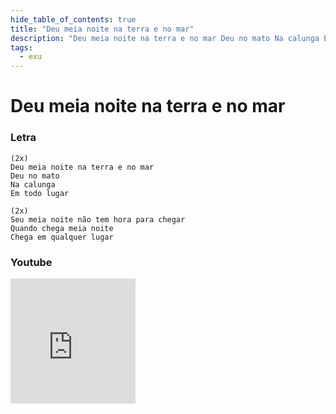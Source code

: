 ```yaml
---
hide_table_of_contents: true
title: "Deu meia noite na terra e no mar"
description: "Deu meia noite na terra e no mar Deu no mato Na calunga Em todo lugar Seu meia noite não tem hora para chegar Quando chega meia noite Chega em qualquer lugar"
tags:
  - exu
---
```


# Deu meia noite na terra e no mar

### Letra

```text
(2x)
Deu meia noite na terra e no mar
Deu no mato
Na calunga
Em todo lugar

(2x)
Seu meia noite não tem hora para chegar
Quando chega meia noite
Chega em qualquer lugar
```

### Youtube

<iframe
  width="200"
  height="200"
  src="https://www.youtube.com/embed/b4IjfSQ_q9M"
  title="YouTube video player"
  frameborder="0"
  allow="accelerometer; autoplay; clipboard-write; encrypted-media; gyroscope; picture-in-picture; web-share"
  referrerpolicy="strict-origin-when-cross-origin"
  allowfullscreen
></iframe>